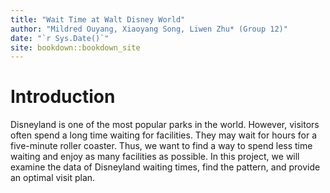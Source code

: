 ```yaml
--- 
title: "Wait Time at Walt Disney World"
author: "Mildred Ouyang, Xiaoyang Song, Liwen Zhu* (Group 12)"
date: "`r Sys.Date()`"
site: bookdown::bookdown_site
---
```


# Introduction
Disneyland is one of the most popular parks in the world. However, visitors often spend a long time waiting for facilities. They may wait for hours for a five-minute roller coaster. Thus, we want to find a way to spend less time waiting and enjoy as many facilities as possible. In this project, we will examine the data of Disneyland waiting times, find the pattern, and provide an optimal visit plan.
